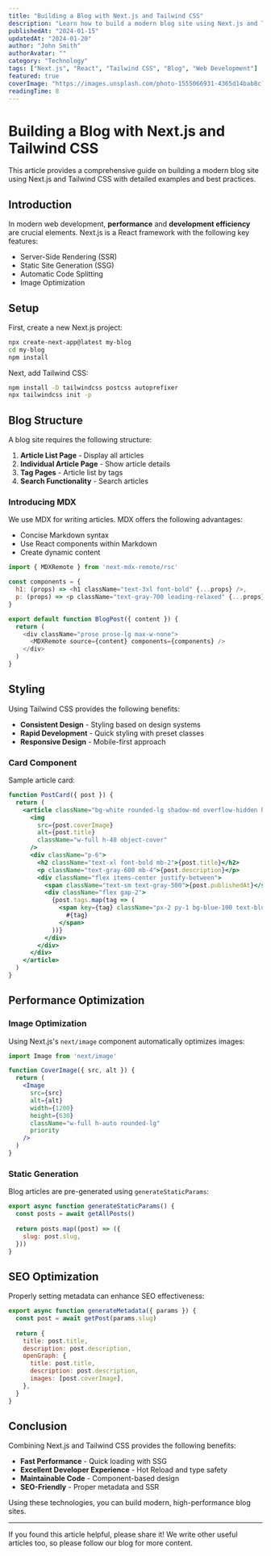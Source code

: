 ```yaml
---
title: "Building a Blog with Next.js and Tailwind CSS"
description: "Learn how to build a modern blog site using Next.js and Tailwind CSS with comprehensive examples and best practices."
publishedAt: "2024-01-15"
updatedAt: "2024-01-20"
author: "John Smith"
authorAvatar: ""
category: "Technology"
tags: ["Next.js", "React", "Tailwind CSS", "Blog", "Web Development"]
featured: true
coverImage: "https://images.unsplash.com/photo-1555066931-4365d14bab8c?w=1200&h=630&fit=crop"
readingTime: 8
---
```


# Building a Blog with Next.js and Tailwind CSS

This article provides a comprehensive guide on building a modern blog site using Next.js and Tailwind CSS with detailed examples and best practices.

## Introduction

In modern web development, **performance** and **development efficiency** are crucial elements. Next.js is a React framework with the following key features:

- Server-Side Rendering (SSR)
- Static Site Generation (SSG)
- Automatic Code Splitting
- Image Optimization

## Setup

First, create a new Next.js project:

```bash
npx create-next-app@latest my-blog
cd my-blog
npm install
```

Next, add Tailwind CSS:

```bash
npm install -D tailwindcss postcss autoprefixer
npx tailwindcss init -p
```

## Blog Structure

A blog site requires the following structure:

1. **Article List Page** - Display all articles
2. **Individual Article Page** - Show article details
3. **Tag Pages** - Article list by tags
4. **Search Functionality** - Search articles

### Introducing MDX

We use MDX for writing articles. MDX offers the following advantages:

- Concise Markdown syntax
- Use React components within Markdown
- Create dynamic content

```javascript
import { MDXRemote } from 'next-mdx-remote/rsc'

const components = {
  h1: (props) => <h1 className="text-3xl font-bold" {...props} />,
  p: (props) => <p className="text-gray-700 leading-relaxed" {...props} />,
}

export default function BlogPost({ content }) {
  return (
    <div className="prose prose-lg max-w-none">
      <MDXRemote source={content} components={components} />
    </div>
  )
}
```

## Styling

Using Tailwind CSS provides the following benefits:

- **Consistent Design** - Styling based on design systems
- **Rapid Development** - Quick styling with preset classes
- **Responsive Design** - Mobile-first approach

### Card Component

Sample article card:

```jsx
function PostCard({ post }) {
  return (
    <article className="bg-white rounded-lg shadow-md overflow-hidden hover:shadow-lg transition-shadow">
      <img 
        src={post.coverImage} 
        alt={post.title}
        className="w-full h-48 object-cover"
      />
      <div className="p-6">
        <h2 className="text-xl font-bold mb-2">{post.title}</h2>
        <p className="text-gray-600 mb-4">{post.description}</p>
        <div className="flex items-center justify-between">
          <span className="text-sm text-gray-500">{post.publishedAt}</span>
          <div className="flex gap-2">
            {post.tags.map(tag => (
              <span key={tag} className="px-2 py-1 bg-blue-100 text-blue-800 text-xs rounded">
                #{tag}
              </span>
            ))}
          </div>
        </div>
      </div>
    </article>
  )
}
```

## Performance Optimization

### Image Optimization

Using Next.js's `next/image` component automatically optimizes images:

```jsx
import Image from 'next/image'

function CoverImage({ src, alt }) {
  return (
    <Image
      src={src}
      alt={alt}
      width={1200}
      height={630}
      className="w-full h-auto rounded-lg"
      priority
    />
  )
}
```

### Static Generation

Blog articles are pre-generated using `generateStaticParams`:

```javascript
export async function generateStaticParams() {
  const posts = await getAllPosts()
  
  return posts.map((post) => ({
    slug: post.slug,
  }))
}
```

## SEO Optimization

Properly setting metadata can enhance SEO effectiveness:

```javascript
export async function generateMetadata({ params }) {
  const post = await getPost(params.slug)
  
  return {
    title: post.title,
    description: post.description,
    openGraph: {
      title: post.title,
      description: post.description,
      images: [post.coverImage],
    },
  }
}
```

## Conclusion

Combining Next.js and Tailwind CSS provides the following benefits:

- **Fast Performance** - Quick loading with SSG
- **Excellent Developer Experience** - Hot Reload and type safety
- **Maintainable Code** - Component-based design
- **SEO-Friendly** - Proper metadata and SSR

Using these technologies, you can build modern, high-performance blog sites.

---

If you found this article helpful, please share it! We write other useful articles too, so please follow our blog for more content.